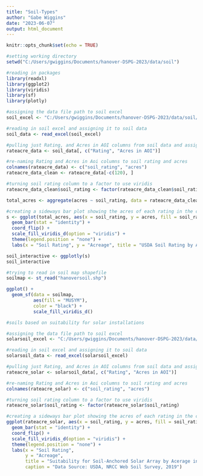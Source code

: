 ```yaml
---
title: "Soil-Types"
author: "Gabe Wiggins"
date: "2023-06-07"
output: html_document
---
```


```r
knitr::opts_chunk$set(echo = TRUE)
```

```r
#setting working directory 
setwd("C:/Users/gwiggins/Documents/hanover-DSPG-2023/data/soil")
```

```r
#reading in packages
library(readxl)
library(ggplot2)
library(viridis)
library(sf)
library(plotly)
```

```r
#assigning the data file path to soil excel
soil_excel <- "C:/Users/gwiggins/Documents/hanover-DSPG-2023/data/soil/soillabels.xlsx"

#reading in soil excel and assigning it to soil data
soil_data <- read_excel(soil_excel)
```

```r
#pulling just Rating, and Acres in AOI columns from soil data and assigning it to rateacre data
rateacre_data <- soil_data[, c("Rating", "Acres in AOI")]
```

```r
#re-naming Rating and Acres in Aoi columns to soil rating and acres
colnames(rateacre_data) <- c("soil_rating", "acres")
rateacre_data_clean <- rateacre_data[-c(120), ]
```

```r
#turning soil rating column to a factor to use viridis 
rateacre_data_clean$soil_rating <- factor(rateacre_data_clean$soil_rating) 

total_acres <- aggregate(acres ~ soil_rating, data = rateacre_data_clean, FUN = sum)
```

```r
#creating a sideways bar plot showing the acres of each rating in the county with viridis
s <- ggplot(total_acres, aes(x = soil_rating, y = acres, fill = soil_rating)) +
  geom_bar(stat = "identity") +
  coord_flip() +
  scale_fill_viridis_d(option = "viridis") +
  theme(legend.position = "none") +
  labs(x = "Soil Rating", y = "Acreage", title = "USDA Soil Rating by Acerage in Hanover County", caption = "Data Source: USDA, NRCC Web Soil Survey, 2019") 

soil_interactive <- ggplotly(s)
soil_interactive
```

########

```r
#trying to read in soil map shapefile
soilmap <- st_read("hanoversoil.shp")
```

```r
ggplot() + 
  geom_sf(data = soilmap,
          aes(fill = "MUSYM"),
          color = "black") +
          scale_fill_viridis_d()
```


################



```r
#soils based on suitability for solar installations 

#assigning the data file path to soil excel
solarsoil_excel <- "C:/Users/gwiggins/Documents/hanover-DSPG-2023/data/soil/solarsoils.xlsx"

#reading in soil excel and assigning it to soil data
solarsoil_data <- read_excel(solarsoil_excel)

#pulling just Rating, and Acres in AOI columns from soil data and assigning it to rateacre data
rateacre_solar <- solarsoil_data[, c("Rating", "Acres in AOI")]
```

```r
#re-naming Rating and Acres in Aoi columns to soil rating and acres
colnames(rateacre_solar) <- c("soil_rating", "acres")

```

```r
#turning soil rating column to a factor to use viridis 
rateacre_solar$soil_rating <- factor(rateacre_solar$soil_rating) 
```

```r
#creating a sideways bar plot showing the acres of each rating in the county with viridis
ggplot(rateacre_solar, aes(x = soil_rating, y = acres, fill = soil_rating)) +
  geom_bar(stat = "identity") +
  coord_flip() +
  scale_fill_viridis_d(option = "viridis") +
  theme(legend.position = "none") +
  labs(x = "Soil Rating", 
       y = "Acreage", 
       title = "Suitability for Soil-Anchored Solar Array by Acerage in Hanover County", 
       caption = "Data Source: USDA, NRCC Web Soil Survey, 2019") 
```





